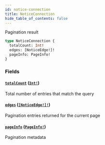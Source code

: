 ```yaml
---
id: notice-connection
title: NoticeConnection
hide_table_of_contents: false
---
```



Pagination result

```graphql
type NoticeConnection {
  totalCount: Int!
  edges: [NoticeEdge!]!
  pageInfo: PageInfo!
}
```


### Fields

#### [`totalCount`](#) ([`Int!`](../../scalars/int))

Total number of entries that match the query


#### [`edges`](#) ([`[NoticeEdge!]!`](../../objects/notice-edge))

Pagination entries returned for the current page


#### [`pageInfo`](#) ([`PageInfo!`](../../objects/page-info))

Pagination metadata




